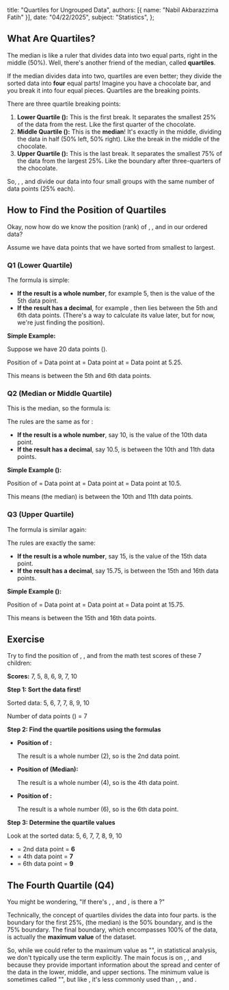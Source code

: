   title: "Quartiles for Ungrouped Data",
  authors: [{ name: "Nabil Akbarazzima Fatih" }],
  date: "04/22/2025",
  subject: "Statistics",
};

## What Are Quartiles?

The median is like a ruler that divides data into two equal parts, right in the middle (50%). Well, there's another friend of the median, called **quartiles**.

If the median divides data into two, quartiles are even better; they divide the sorted data into **four** equal parts! Imagine you have a chocolate bar, and you break it into four equal pieces. Quartiles are the breaking points.

There are three quartile breaking points:

1.  **Lower Quartile (<InlineMath math="Q_1" />):** This is the first break. It separates the smallest 25% of the data from the rest. Like the first quarter of the chocolate.
2.  **Middle Quartile (<InlineMath math="Q_2" />):** This is the **median**! It's exactly in the middle, dividing the data in half (50% left, 50% right). Like the break in the middle of the chocolate.
3.  **Upper Quartile (<InlineMath math="Q_3" />):** This is the last break. It separates the smallest 75% of the data from the largest 25%. Like the boundary after three-quarters of the chocolate.

So, <InlineMath math="Q_1" />, <InlineMath math="Q_2" />, and <InlineMath math="Q_3" /> divide our data into four small groups with the same number of data points (25% each).

## How to Find the Position of Quartiles

Okay, now how do we know the position (rank) of <InlineMath math="Q_1" />, <InlineMath math="Q_2" />, and <InlineMath math="Q_3" /> in our ordered data?

Assume we have <InlineMath math="n" /> data points that we have sorted from smallest to largest.

### Q1 (Lower Quartile)

The formula is simple:

<BlockMath math="\text{Position of } Q_1 = \text{Data point at }\frac{1}{4}(n+1)" />

- **If the result is a whole number**, for example 5, then <InlineMath math="Q_1" /> is the value of the 5th data point.
- **If the result has a decimal**, for example <InlineMath math="5.25" />, then <InlineMath math="Q_1" /> lies between the 5th and 6th data points. (There's a way to calculate its value later, but for now, we're just finding the position).

**Simple Example:**

Suppose we have 20 data points (<InlineMath math="n=20" />).

Position of <InlineMath math="Q_1" /> = Data point at <InlineMath math="\frac{1}{4}(20+1)" /> = Data point at <InlineMath math="\frac{21}{4}" /> = Data point at 5.25.

This means <InlineMath math="Q_1" /> is between the 5th and 6th data points.

### Q2 (Median or Middle Quartile)

This is the median, so the formula is:

<BlockMath math="\text{Position of } Q_2 = \text{Data point at }\frac{1}{2}(n+1)" />

The rules are the same as for <InlineMath math="Q_1" />:

- **If the result is a whole number**, say 10, <InlineMath math="Q_2" /> is the value of the 10th data point.
- **If the result has a decimal**, say 10.5, <InlineMath math="Q_2" /> is between the 10th and 11th data points.

**Simple Example (<InlineMath math="n=20" />):**

Position of <InlineMath math="Q_2" /> = Data point at <InlineMath math="\frac{1}{2}(20+1)" /> = Data point at <InlineMath math="\frac{21}{2}" /> = Data point at 10.5.

This means <InlineMath math="Q_2" /> (the median) is between the 10th and 11th data points.

### Q3 (Upper Quartile)

The formula is similar again:

<BlockMath math="\text{Position of } Q_3 = \text{Data point at }\frac{3}{4}(n+1)" />

The rules are exactly the same:

- **If the result is a whole number**, say 15, <InlineMath math="Q_3" /> is the value of the 15th data point.
- **If the result has a decimal**, say 15.75, <InlineMath math="Q_3" /> is between the 15th and 16th data points.

**Simple Example (<InlineMath math="n=20" />):**

Position of <InlineMath math="Q_3" /> = Data point at <InlineMath math="\frac{3}{4}(20+1)" /> = Data point at <InlineMath math="\frac{63}{4}" /> = Data point at 15.75.

This means <InlineMath math="Q_3" /> is between the 15th and 16th data points.

## Exercise

Try to find the position of <InlineMath math="Q_1" />, <InlineMath math="Q_2" />, and <InlineMath math="Q_3" /> from the math test scores of these 7 children:

**Scores:** 7, 5, 8, 6, 9, 7, 10

**Step 1: Sort the data first!**

Sorted data: 5, 6, 7, 7, 8, 9, 10

Number of data points (<InlineMath math="n" />) = 7

**Step 2: Find the quartile positions using the formulas**

- **Position of <InlineMath math="Q_1" />:**

  <InlineMath math="\text{Data point at }\frac{1}{4}(n+1) = \text{Data point at }\frac{1}{4}(7+1) = \text{Data point at }\frac{8}{4} = \text{Data point at }2" />

  The result is a whole number (2), so <InlineMath math="Q_1" /> is the 2nd data point.

- **Position of <InlineMath math="Q_2" /> (Median):**

  <InlineMath math="\text{Data point at }\frac{1}{2}(n+1) = \text{Data point at }\frac{1}{2}(7+1) = \text{Data point at }\frac{8}{2} = \text{Data point at }4" />

  The result is a whole number (4), so <InlineMath math="Q_2" /> is the 4th data point.

- **Position of <InlineMath math="Q_3" />:**

  <InlineMath math="\text{Data point at }\frac{3}{4}(n+1) = \text{Data point at }\frac{3}{4}(7+1) = \text{Data point at }\frac{24}{4} = \text{Data point at }6" />

  The result is a whole number (6), so <InlineMath math="Q_3" /> is the 6th data point.

**Step 3: Determine the quartile values**

Look at the sorted data: 5, 6, 7, 7, 8, 9, 10

- <InlineMath math="Q_1" /> = 2nd data point = **6**
- <InlineMath math="Q_2" /> = 4th data point = **7**
- <InlineMath math="Q_3" /> = 6th data point = **9**

## The Fourth Quartile (Q4)

You might be wondering, "If there's <InlineMath math="Q_1" />, <InlineMath math="Q_2" />, and <InlineMath math="Q_3" />, is there a <InlineMath math="Q_4" />?"

Technically, the concept of quartiles divides the data into four parts. <InlineMath math="Q_1" /> is the boundary for the first 25%, <InlineMath math="Q_2" /> (the median) is the 50% boundary, and <InlineMath math="Q_3" /> is the 75% boundary. The final boundary, which encompasses 100% of the data, is actually the **maximum value** of the dataset.

So, while we could refer to the maximum value as "<InlineMath math="Q_4" />", in statistical analysis, we don't typically use the term <InlineMath math="Q_4" /> explicitly. The main focus is on <InlineMath math="Q_1" />, <InlineMath math="Q_2" />, and <InlineMath math="Q_3" /> because they provide important information about the spread and center of the data in the lower, middle, and upper sections. The minimum value is sometimes called "<InlineMath math="Q_0" />", but like <InlineMath math="Q_4" />, it's less commonly used than <InlineMath math="Q_1" />, <InlineMath math="Q_2" />, and <InlineMath math="Q_3" />.
